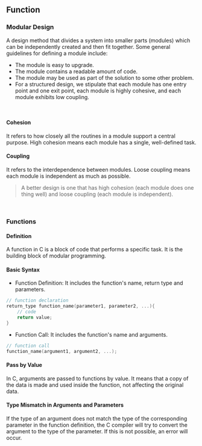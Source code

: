 ## Function

### Modular Design
A design method that divides a system into smaller parts (modules) which can be independently created and then fit together.
Some general guidelines for defining a module include:
- The module is easy to upgrade.
- The module contains a readable amount of code.
- The module may be used as part of the solution to some other problem.
- For a structured design, we stipulate that each module has one entry point and one exit point, each module is highly cohesive, and each module exhibits low coupling.

<br />

#### Cohesion
It refers to how closely all the routines in a module support a central purpose. High cohesion means each module has a single, well-defined task.

#### Coupling
It refers to the interdependence between modules. Loose coupling means each module is independent as much as possible.

> A better design is one that has high cohesion (each module does one thing well) and loose coupling (each module is independent).

<br />

### Functions
#### Definition
A function in C is a block of code that performs a specific task. It is the building block of modular programming.

#### Basic Syntax
- Function Definition: It includes the function's name, return type and parameters.
```c
// function declaration
return_type function_name(parameter1, parameter2, ...){
    // code
    return value;
}
```

- Function Call: It includes the function's name and arguments.
```c
// function call
function_name(argument1, argument2, ...);
```

#### Pass by Value
In C, arguments are passed to functions by value. It means that a copy of the data is made and used inside the function, not affecting the original data.

#### Type Mismatch in Arguments and Parameters
If the type of an argument does not match the type of the corresponding parameter in the function definition, the C compiler will try to convert the argument to the type of the parameter. If this is not possible, an error will occur.